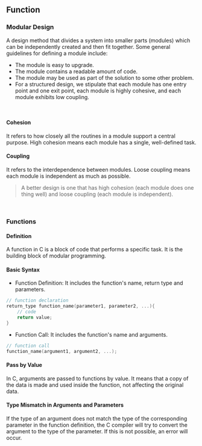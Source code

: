 ## Function

### Modular Design
A design method that divides a system into smaller parts (modules) which can be independently created and then fit together.
Some general guidelines for defining a module include:
- The module is easy to upgrade.
- The module contains a readable amount of code.
- The module may be used as part of the solution to some other problem.
- For a structured design, we stipulate that each module has one entry point and one exit point, each module is highly cohesive, and each module exhibits low coupling.

<br />

#### Cohesion
It refers to how closely all the routines in a module support a central purpose. High cohesion means each module has a single, well-defined task.

#### Coupling
It refers to the interdependence between modules. Loose coupling means each module is independent as much as possible.

> A better design is one that has high cohesion (each module does one thing well) and loose coupling (each module is independent).

<br />

### Functions
#### Definition
A function in C is a block of code that performs a specific task. It is the building block of modular programming.

#### Basic Syntax
- Function Definition: It includes the function's name, return type and parameters.
```c
// function declaration
return_type function_name(parameter1, parameter2, ...){
    // code
    return value;
}
```

- Function Call: It includes the function's name and arguments.
```c
// function call
function_name(argument1, argument2, ...);
```

#### Pass by Value
In C, arguments are passed to functions by value. It means that a copy of the data is made and used inside the function, not affecting the original data.

#### Type Mismatch in Arguments and Parameters
If the type of an argument does not match the type of the corresponding parameter in the function definition, the C compiler will try to convert the argument to the type of the parameter. If this is not possible, an error will occur.